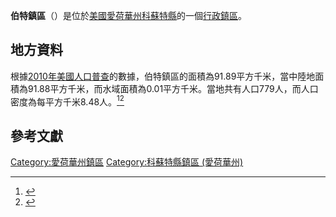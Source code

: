 {{noteTA
|G1=USState
|G2=地名
|G3=Unit
}}
{{Infobox settlement
|official_name            = 伯特鎮區
|native_name = Burt Township
|settlement_type          = [[行政鎮區|行政鎮區]]
|image_skyline            = 
|imagesize                = 
|image_map                = 
|mapsize                  = 
|pushpin_map  =USA Iowa
|pushpin_label = 伯特鎮區
|pushpin_label_position   = top
|pushpin_map_caption      = 伯特鎮區在愛荷華州的位置
|subdivision_type         = [[世界政區索引|國家]]
|subdivision_type1        = [[美国州份|州份]]
|subdivision_type2        = [[愛荷華州行政区划|縣]]
|subdivision_name         = [[美国|美国]]
|subdivision_name1        = [[愛荷華州|愛荷華州]]
|subdivision_name2        = [[科蘇特縣_(愛荷華州)|科蘇特縣]]
|elevation_ft             = 1194
|elevation_m              = 364
|timezone                 = [[北美中部時區|北美中部時區]]
|area_total_km2           = 91.89
|area_land_km2            = 91.88
|area_water_km2           = 0.01
|area_total_sq_mi         = 
|area_land_sq_mi          = 
|area_water_sq_mi         = 
|population_as_of         = [[2010年美國人口普查|2010]]
|population_footnotes     = 
|population_total         = 779
|population_density_km2   = auto
|population_density_sq_mi = auto
|utc_offset               = -6
|coordinates              = {{coord|43|13|00|N|94|16|00|W|type:city_region:US-AL_source:GNS-enwiki|display=inline,title}}
| coor_pinpoint           = 
| coordinates_footnotes   = 
|timezone_DST             = CDT
|utc_offset_DST           = -5
|postal_code_type         = [[美國郵區編號|郵區編號]]
|postal_code              = 
|area_code                = {{link-en|电话区号515|Area code 515|515}}
|blank_name = [[地名信息系统|GNIS ID]]
|blank_info = 467512
}}
'''伯特鎮區'''（{{lang-en|Burt Township}}）是位於[[美國|美國]][[愛荷華州|愛荷華州]][[科蘇特縣_(愛荷華州)|科蘇特縣]]的一個[[行政鎮區|行政鎮區]]。

== 地方資料 ==
根據[[2010年美國人口普查|2010年美國人口普查]]的數據，伯特鎮區的面積為91.89平方千米，當中陸地面積為91.88平方千米，而水域面積為0.01平方千米。當地共有人口779人，而人口密度為每平方千米8.48人。<ref name="GR8">{{cite web|url=http://factfinder2.census.gov|publisher=[[美国人口调查局|美国人口调查局]]|accessdate=2011-05-14|title=American FactFinder|archive-date=2013-09-11|archive-url=https://web.archive.org/web/20130911234518/http://factfinder2.census.gov/|dead-url=no}}</ref><ref>{{cite web|url=https://www.citypopulation.de/en/usa/iowa/admin/|title=USA: Iowa (Counties and Townships) - City Population}}</ref>

== 參考文獻 ==
{{reflist}}

{{科蘇特縣 (愛荷華州)}}

{{DEFAULTSORT:Burt Township}}
[[Category:愛荷華州鎮區|Category:愛荷華州鎮區]]
[[Category:科蘇特縣鎮區_(愛荷華州)|Category:科蘇特縣鎮區 (愛荷華州)]]

{{Iowa-geo-stub}}